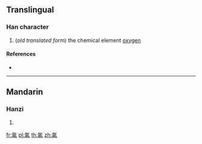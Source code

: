 {{also|氧}}
==Translingual==

===Han character===
{{Han char|rn=84|rad=气|as=09|sn=13|four=|canj=ONAMH|ids=⿹气昜}}

# (''old translated form'') the chemical element [[oxygen]]

====References====
* {{Han ref|kx=0600.021|dkj=17074|hdz=32013.080|uh=6C31|ud=27697}}

----

==Mandarin==

===Hanzi===
{{cmn-hanzi|pin=[[yǎng]] ([[yang3]])|wg=yang<sup>3</sup>}}

# {{defn|lang=cmn|sort=气09}}

[[fr:氱]]
[[pl:氱]]
[[th:氱]]
[[zh:氱]]